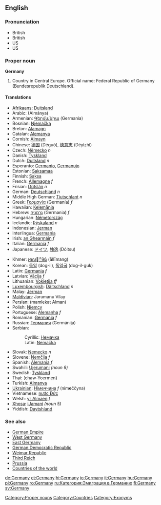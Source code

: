 ==English==
{{wikipedia}}
===Pronunciation===
*British {{IPA|[ˈdʒɜːmənɪ]}}
*British {{SAMPA|/dZ3:m@nI/}}
*US {{IPA|[ˈdʒɜːrmənɪ]}}
*US {{SAMPA|/dZ3`:mIni/}}

===Proper noun===
'''Germany'''

# Country in Central Europe. Official name: Federal Republic of Germany (Bundesrepublik Deutschland).

====Translations====
{{top}}
*[[Afrikaans]]: [[Duitsland]]
*Arabic: {{ARchar|[[المانيا]]}} (Almánya) {{f}}
*Armenian: [[Գերմանիա]] (Germania)
*Bosnian: [[Njemačka]] {{f}}
*Breton: [[Alamagn]]
*Catalan: [[Alemanya]]
*Cornish: [[Almayn]]
*Chinese: [[德国]] (Déguó), [[德意志]] (Déyìzhì)
*Czech: [[Německo]] ''n''
*Danish: [[Tyskland]]
*Dutch: [[Duitsland]] ''n''
*Esperanto: [[Germanio]], [[Germanujo]]
*Estonian: [[Saksamaa]]
*Finnish: [[Saksa]]
*French: [[Allemagne]] ''f''
*Frisian: [[Dútslân]] ''n''
*German: [[Deutschland]] ''n''
*Middle High German: [[Tiutschlant]] ''n''
*Greek: [[Γερμανία]] (Germanía) ''f''
*Hawaiian: [[Kelemānia]]
*Hebrew: [[גרמניה]] (Germania) ''f''
*Hungarian: [[Németország]]
*Icelandic: [[Þýskaland]] ''n''
*Indonesian: [[Jerman]]
*Interlingua: [[Germania]]
*Irish: [[an Ghearmáin]] ''f''
*Italian: [[Germania]] ''f''
*Japanese: [[ドイツ]], [[独逸]] (Dóitsu)
{{mid}}
*Khmer: [[ឤលឺម៉ង់]] (āllīmang)
*Korean: [[독일]] (dog-il), [[독일국]] (dog-il-guk)
*Latin: [[Germania]] ''f''
*Latvian: [[Vācija]] ''f''
*Lithuanian: [[Vokietija]] ''ff''
*[[Luxembourgish]]: [[Däitschland]] ''n''
*Malay: [[Jerman]]
*[[Maldivian]]: Jarumanu Vilay
*Persian: {{FAchar|[[مملکت المان]]}} (mamlekat Alman)
*Polish: [[Niemcy]]
*Portuguese: [[Alemanha]] ''f''
*Romanian: [[Germania]] ''f''
*Russian: [[Германия]] (Germánija) {{f}}
*Serbian:
*:Cyrillic: [[Немачка]] {{f}}
*:Latin: [[Nemačka]] {{f}}
*Slovak: [[Nemecko]] ''n''
*Slovene: [[Nemčija]] ''f''
*Spanish: [[Alemania]] ''f''
*Swahili: [[Ujerumani]] ''(noun 6)''
*Swedish: [[Tyskland]]
*Thai: {{THchar|[[ชาวเยอรมัน]]}} (chaw-Yoermen)
*Turkish: [[Almanya]]
*[[Ukrainian]]: [[Німеччина]] ''f'' (nim'''e'''ččyna)
*Vietnamese: [[nước Đức]]
*Welsh: [[yr Almaen]] ''f''
*[[Xhosa]]: [[iJamani]] ''(noun 5)''
*Yiddish: [[Daytshland]] 
{{bottom}}

===See also===
*[[German Empire]]
*[[West Germany]]
*[[East Germany]]
*[[German Democratic Republic]]
*[[Weimar Republic]]
*[[Third Reich]]
*[[Prussia]]
*[[Countries of the world]]

[[Category:Proper nouns]]
[[Category:Countries]]
[[Category:Exonyms]]

[[de:Germany]]
[[et:Germany]]
[[hi:Germany]]
[[io:Germany]]
[[it:Germany]]
[[hu:Germany]]
[[pl:Germany]]
[[ro:Germany]]
[[ru:Категория:Эмиграция в Германию]]
[[fi:Germany]]
[[sv:Germany]]